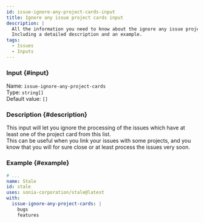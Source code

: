 ```yaml
---
id: issue-ignore-any-project-cards-input
title: Ignore any issue project cards input
description: |
  All the information you need to know about the ignore any issue project cards input.
  Including a detailed description and an example.
tags:
  - Issues
  - Inputs
---
```


### Input {#input}

Name: `issue-ignore-any-project-cards`  
Type: `string[]`  
Default value: `[]`

### Description {#description}

This input will let you ignore the processing of the issues which have at least one of the project card from this list.  
This can be useful when you link your issues with some projects, and you know that you will for sure close or at least process the issues very soon.

### Example {#example}

```yml {6-8}
# ...
name: Stale
id: stale
uses: sonia-corporation/stale@latest
with:
  issue-ignore-any-project-cards: |
    bugs
    features
```
